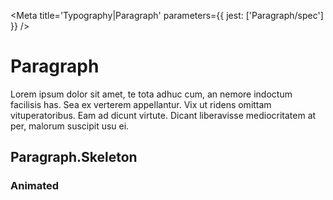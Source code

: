 

<Meta title='Typography|Paragraph' parameters={{ jest: ['Paragraph/spec'] }} />

# Paragraph

<Preview>
  <Story name='Default'>
    <Paragraph>
      Lorem ipsum dolor sit amet, te tota adhuc cum, an nemore indoctum facilisis has. Sea ex verterem appellantur.
      Vix ut ridens omittam vituperatoribus. Eam ad dicunt virtute. Dicant liberavisse mediocritatem at per, malorum
      suscipit usu ei.
    </Paragraph>
  </Story>
</Preview>

<Props of={Paragraph} />

## Paragraph.Skeleton

<Preview>
  <Story name='Skeleton'>
    <Paragraph.Skeleton />
  </Story>
</Preview>

<Props of={Paragraph.Skeleton} />

### Animated

<Preview>
  <Story name='Animated'>
    <Paragraph.Skeleton animated />
  </Story>
</Preview>
